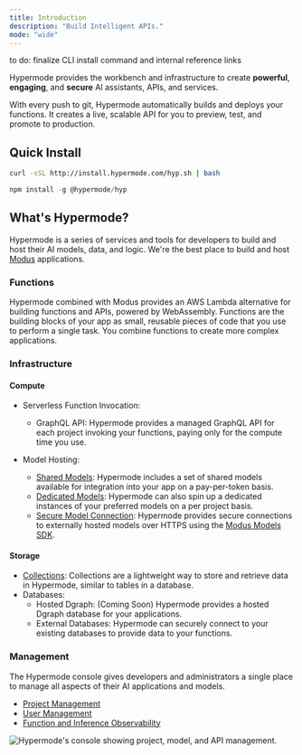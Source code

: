 ```yaml
---
title: Introduction
description: "Build Intelligent APIs."
mode: "wide"
---
```


<Warning>to do: finalize CLI install command and internal reference links</Warning>

Hypermode provides the workbench and infrastructure to create **powerful**, **engaging**, and
**secure** AI assistants, APIs, and services.

With every push to git, Hypermode automatically builds and deploys your functions. It creates a
live, scalable API for you to preview, test, and promote to production.

## Quick Install

<CodeGroup>

```bash cURL
curl -sSL http://install.hypermode.com/hyp.sh | bash
```

```js npm
npm install -g @hypermode/hyp
```

</CodeGroup>

## What's Hypermode?

Hypermode is a series of services and tools for developers to build and host their AI models, data,
and logic. We're the best place to build and host [Modus](/modus/overview) applications.

### Functions

Hypermode combined with Modus provides an AWS Lambda alternative for building functions and APIs,
powered by WebAssembly. Functions are the building blocks of your app as small, reusable pieces of
code that you use to perform a single task. You combine functions to create more complex
applications.

### Infrastructure

#### Compute

- Serverless Function Invocation:

  - GraphQL API: Hypermode provides a managed GraphQL API for each project invoking your functions,
    paying only for the compute time you use.

- Model Hosting:
  - [Shared Models](/hosted-models#shared-models_): Hypermode includes a set of shared models
    available for integration into your app on a pay-per-token basis.
  - [Dedicated Models](/hosted-models): Hypermode can also spin up a dedicated instances of your
    preferred models on a per project basis.
  - [Secure Model Connection](/modus/sdk/models#models): Hypermode provides secure connections to
    externally hosted models over HTTPS using the
    [Modus Models SDK](/modus/sdk/models#import-from-the-sdk).

#### Storage

- [Collections](/modus/app-manifest#collections): Collections are a lightweight way to store and
  retrieve data in Hypermode, similar to tables in a database.
- Databases:
  - Hosted Dgraph: (Coming Soon) Hypermode provides a hosted Dgraph database for your applications.
  - External Databases: Hypermode can securely connect to your existing databases to provide data to
    your functions.

### Management

The Hypermode console gives developers and administrators a single place to manage all aspects of
their AI applications and models.

- [Project Management](/modify-project)
- [User Management](/user-management)
- [Function and Inference Observability](/observe-functions)

<Frame>
  <img
    className="block"
    src="/images/console-screenshot.png"
    alt="Hypermode's console showing project, model, and API management."
  />
</Frame>
